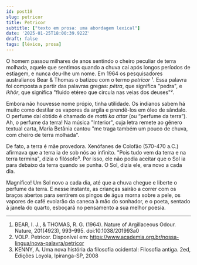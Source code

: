 ```yaml
---
id: post18
slug: petricor
title: Petricor
subtitle: ["texto em prosa: uma abordagem lexical"]
date: '2025-01-25T18:00:39.922Z'
draft: false
tags: [léxico, prosa]
---
```


O homem passou milhares de anos sentindo o cheiro peculiar de terra
molhada, aquele que sentimos quando a chuva cai após longos períodos de estiagem,
e nunca deu-lhe um nome. Em 1964 os pesquisadores australianos
Bear & Thomas o batizou com o termo _petricor_ ¹. Essa palavra foi
composta a partir das palavras gregas: _pétra_, que significa "pedra", e 
_ikhôr_, que significa "fluido etéreo que circula nas veias dos deuses"².

Embora não houvesse nome própio, tinha utilidade. Os indianos sabem há muito como
destilar os vapores da argila e prendê-los em óleo de sândalo. O perfume
daí obtido é chamado de _matti ka attar_ (ou “perfume da terra”). 
Ah, o perfume da terra! Na música "Interior", cuja letra remete ao gênero textual carta, 
Maria Betânia cantou "me traga também um pouco de chuva, com cheiro de terra molhada".

De fato, a terra é mãe provedora. Xenófanes de Colofão (570-470 a.C.) 
afirmava que a terra ia de sob nós ao infinito.
"Pois tudo vem da terra e na terra termina", dizia o filósofo³. Por isso,
ele não podia aceitar que o Sol ia para debaixo da terra quando se punha. O Sol, 
dizia ele, era novo a cada dia.

Magnífico! Um Sol novo a cada dia, até que a chuva chegue e liberte o perfume da terra. 
E nesse instante, as crianças sairão a correr com os braços abertos para sentirem
os pingos de água morna sobre a pele, os vapores de café evolarão da caneca à mão do sonhador,
e o poeta, sentado à janela do quarto, esboçará no pensamento a sua melhor poesia.

---

1. BEAR, I. J., & THOMAS, R. G. (1964). Nature of Argillaceous Odour. Nature, 201(4923), 993–995. doi:10.1038/201993a0
2. VOLP. Petricor. Disponível em: https://www.academia.org.br/nossa-lingua/nova-palavra/petricor
3. KENNY, A. Uma nova história da filosofia ocidental: Filosofia antiga. 2ed, Edições Loyola, Ipiranga-SP, 2008
